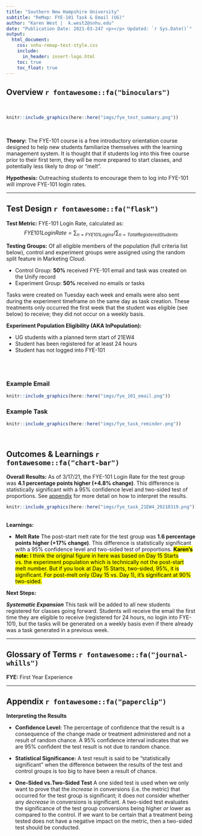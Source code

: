 ```yaml
---
title: "Southern New Hampshire University"
subtitle: "ReMap: FYE-101 Task & Email (UG)"
author: "Karen West |  k.west2@snhu.edu"
date: "Publication Date: 2021-03-247 <p></p> Updated: `r Sys.Date()`"
output:
  html_document: 
    css: snhu-remap-test-style.css
    include:
      in_header: insert-logo.html
    toc: true
    toc_float: true
---
```


## Overview `r fontawesome::fa("binoculars")`
<br>

```r
knitr::include_graphics(here::here("imgs/fye_test_summary.png"))
```

<br>

__Theory:__ The FYE-101 course is a free introductory orientation course designed to help new students familiarize themselves with the learning management system.  It is thought that if students log into this free course prior to their first term, they will be more prepared to start classes, and potentially less likely to drop or "melt".

__Hypothesis:__ Outreaching students to encourage them to log into FYE-101 will improve FYE-101 login rates.

---


## Test Design `r fontawesome::fa("flask")` {.tabset .tabset-pills} 

__Test Metric:__ FYE-101 Login Rate, calculated as:
$$FYE101 Login Rate  = \sum_{n=FYE101 Logins} / \sum_{n=Total Registered Students}$$

__Testing Groups:__ Of all eligible members of the population (full criteria list below), control and experiment groups were assigned using the random split feature in Marketing Cloud.

+ Control Group: **50%** received FYE-101 email and task was created on the Unify record
+ Experiment Group: **50%** received no emails or tasks

Tasks were created on Tuesday each week and emails were also sent during the experiment timeframe on the same day as task creation. These treatments only occurred the first week that the student was eligible (see below) to receive; they did not occur on a weekly basis. 

**Experiment Population Eligibility (AKA InPopulation):**

+ UG students with a planned term start of 21EW4
+ Student has been registered for at least 24 hours 
+ Student has not logged into FYE-101 

<br>
<br>

### Example Email


```r
knitr::include_graphics(here::here("imgs/fye_101_email.png"))
```


### Example Task


```r
knitr::include_graphics(here::here("imgs/fye_task_reminder.png"))
```

<br>

## Outcomes & Learnings `r fontawesome::fa("chart-bar")`

__Overall Results:__ As of 3/17/21, the FYE-101 Login Rate for the test group was **4.1 percentage points higher (+4.8% change)**. This difference is statistically significant with a 95% confidence level and two-sided test of proportions. See [appendix](#stats) for more detail on how to interpret the results.

```r
knitr::include_graphics(here::here("imgs/fye_task_21EW4_20210319.png"))
```


<br>
__Learnings:__

+ __Melt Rate__ The post-start melt rate for the test group was **1.6 percentage points higher (+17% change)**. This difference is statistically significant with a 95% confidence level and two-sided test of proportions.
<mark> __Karen's note:__ I think the original figure in here was based on Day 15 Starts vs. the experiment population which is technically not the post-start melt number. But if you look at Day 15 Starts, two-sided, 95%, it is significant. For post-melt only (Day 15 vs. Day 1), it's significant at 90% two-sided.</mark>
<br>

__Next Steps:__

***Systematic Expansion*** This task will be added to all new students registered for classes going forward. Students will receive the email the first time they are eligible to receive (registered for 24 hours, no login into FYE-101), but the tasks will be generated on a weekly basis even if there already was a task generated in a previous week.


---

## Glossary of Terms `r fontawesome::fa("journal-whills")`

__FYE:__ First Year Experience

---



## Appendix `r fontawesome::fa("paperclip")`

<a id="stats"></a>

:::{.note}


__Interpreting the Results__ 

+ __Confidence Level:__ The percentage of confidence that the result is a consequence of the change made or treatment administered and not a result of random chance.  A 95% confidence interval indicates that we are 95% confident the test result is not due to random chance. 

+ __Statistical Significance:__ A test result is said to be "statistically significant" when the difference between the results of the test and control groups is too big to have been a result of chance.

+ __One-Sided vs.Two-Sided Test__ A one sided test is used when we only want to prove that the *increase* in conversions (i.e. the metric) that occurred for the test group is significant; it does not consider whether any *decrease* in conversions is significant. A two-sided test evaluates the significance of the test group conversions being higher *or* lower as compared to the control. If we want to be certain that a treatment being tested does not have a negative impact on the metric, then a two-sided test should be conducted.

:::

<br>
<br>